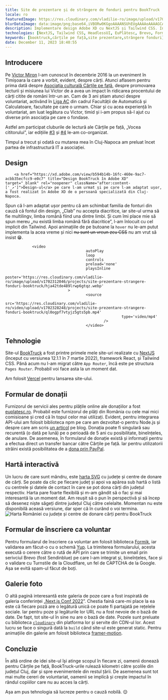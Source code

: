 ```yaml
---
title: Site de prezentare și de strângere de fonduri pentru BookTruck
locale: ro
featuredImage: https://res.cloudinary.com/vladilie-ro/image/upload/v1702312046/projects/site-prezentare-strangere-fonduri-booktruck/hja42tde489lrwp6gtqz.webp
blurDataImage: data:image/png;base64,iVBORw0KGgoAAAANSUhEUgAAAAoAAAAGCAIAAAB1kpiRAAAACXBIWXMAAAPoAAAD6AG1e1JrAAAAuUlEQVR4nGMIaZoU0jAxtnlKQMOEyJapCZ0zYzqmxbZOSemdG9I0ieHfz8+vH9xeNWXS2aMH///5dujU8eNnT3x99+zPj/f//3xj+P3tw76d6/0djSUZGLavX75gw+aMtkkfXz1BSN+7dXx6V0JrRerFI5uu7d6ytqJsdWnx/98fQdL//3z7/e3Dx3fP37168vTGxac3Lr579eTdqye/v32ASv/88u7i6aMXTx89c/wQnPz55d3/P98ATc2Hyw6ARn0AAAAASUVORK5CYII=
description: Implementare design Adobe XD cu NextJS și Tailwind CSS. Integrare EuPlătesc, Brevo, i18n și alte servicii externe.
technologies: [NextJS, Tailwind CSS, HeadlessUI, EuPlătesc, Brevo, Formik, Cloudinary, i18n]
keywords: [booktruck,cărțile pe față,site prezentare,strângere fonduri]
date: December 11, 2023 18:40:55
---
```


## Introducere

Pe <a href="https://victormiron.com" title="Site-ul lui Victor Miron" target="_blank" rel="noopener" className="after:content-['_↗']">Victor Miron</a> l-am cunoscut în decembrie 2016 la un eveniment în Timișoara la care a vorbit, evident, despre cărți.
Atunci aflasem pentru prima dată despre <a href="https://cartilepefata.ro" title="Site-ul Cărțile pe față" target="_blank" rel="noopener" className="after:content-['_↗']">Asociația culturală Cărțile pe față</a>, despre promovarea lecturii și misiunea lui Victor de a avea un impact în ridicarea procentului de cărți citite de români într-un an.
Cam de 3 ani știam atunci despre voluntariat, activând în <a href="https://ligaac.ro" title="Site-ul Liga AC" target="_blank" rel="noopener" className="after:content-['_↗']">Liga AC</a> din cadrul Facultății de Automatică și Calculatoare, facultate pe care o urmam.
Chiar și cu acea experiență în voluntariat, am luat legătura cu Victor, timid și i-am propus să-l ajut cu diverse prin asociația pe care o fondase.

Astfel am participat cluburile de lectură ale Cărțile pe față, „Vocea cititorului”, iar edițiile <a href="https://www.facebook.com/events/802888169892442/?active_tab=discussion" title="Pagină eveniment Facebook" target="_blank" rel="noopener" className="after:content-['_↗']">#3</a> și <a href="https://www.facebook.com/events/129070054341063/?active_tab=discussion" title="Pagină eveniment Facebook" target="_blank" rel="noopener" className="after:content-['_↗']">#4</a> le-am co-organizat.

Timpul a trecut și odată cu mutarea mea în Cluj-Napoca am preluat încet partea de infrastructură IT a asociației.

## Design

        <a href="https://xd.adobe.com/view/b594b14b-16fc-460e-9ac7-acbb35ecfcc9-e0c7" title="Design BookTruck în Adobe XD" target="_blank" rel="noopener" className="after:content-['_↗']">Design-ul</a> pe care l-am urmat și pe care l-am adaptat ușor, a fost realizat în Adobe XD de o persoană specializată din Cluj-Napoca.

Spun că l-am adaptat ușor pentru că am schimbat familia de fonturi din cauză că fontul din design, „Clab” nu accepta diacritice, iar site-ul urma să fie multilingv, limba română fiind una dintre limbi.
Și cum îmi place mie să spun mereu „nu există limba română fără diacritice”, l-am înlocuit cu cel implicit din Tailwind.
Apoi animațiile de pe butoane la `hover` nu le-am putut implementa la acea vreme și nici <del>nu sunt un vreun zeu CSS</del> nu am vrut să insist 😁.

                <video
                                        autoPlay
                                        loop
                                        controls
                                        preload='none'
                                        playsInline
                                        poster='https://res.cloudinary.com/vladilie-ro/image/upload/v1702312046/projects/site-prezentare-strangere-fonduri-booktruck/hja42tde489lrwp6gtqz.webp'
                                >
                                        <source
                                                        src='https://res.cloudinary.com/vladilie-ro/video/upload/v1702328248/projects/site-prezentare-strangere-fonduri-booktruck/ql0ogpf7vtyjz5gts5pb.mp4'
                                                        type='video/mp4'
                                                />
                                        </video>

## Tehnologie

Site-ul <a href="https://booktruck.ro" title="Site-ul BookTruck" target="_blank" rel="noopener" className="after:content-['_↗']">BookTruck</a> a fost printre primele mele site-uri realizate cu <a href="https://nextjs.org" title="Site-ul NextJS" target="_blank" rel="noopener" className="after:content-['_↗']">NextJS</a> (început cu versiunea 12.1.1 în 7 martie 2022), framework React, și Tailwind CSS.
Până acum nu l-am migrat către `App Router`, încă este pe structura `Pages Router`.
Probabil voi face asta la un moment dat.

Am folosit <a href="https://vercel.com" title="Site-ul Vercel" target="_blank" rel="noopener" className="after:content-['_↗']">Vercel</a> pentru lansarea site-ului.

## Formular de donații

Furnizorul de servicii ales pentru plățile online ale donațiilor a fost <a href="https://euplatesc.ro" title="Site-ul EuPlătesc" target="_blank" rel="noopener" className="after:content-['_↗']">euplatesc.ro</a>.
Probabil este furnizorul de plăți din România cu cele mai mici comisioane și cred că în topul celor mai utilizați.
Evident, pentru integrarea API-ului am folosit biblioteca npm pe care am dezvoltat-o pentru Node.js și despre care am scris <a href="/ro/blog/euplatesc-nodejs" title="Articol despre Biblioteca EuPlătesc pentru Node.js">un articol</a> pe blog.
Donația poate fi singulară sau recurentă (o dată pe lună) pe o perioadă de 5 ani cu posibilitate, bineînțeles, de anulare.
De asemenea, în formularul de donație există și informații pentru a efectua direct un transfer bancar către Cărțile pe față.
Iar pentru utilizatorii străini există posibilitatea de a <a href="https://www.paypal.com/donate/?hosted_button_id=WNGBETHCMVHJJ" title="Pagină de donații PayPal pentru Cărțile pe față" target="_blank" rel="noopener" className="after:content-['_↗']">dona prin PayPal</a>.

## Hartă interactivă

Un lucru de care sunt mândru, este <a href="https://booktruck.cartilepefata.ro/doneaza-carti" title="Pagina de donare cărți BookTruck" target="_blank" rel="noopener" className="after:content-['_↗']">harta SVG</a> cu județe și centre de donare de cărți.
Se poate da clic pe fiecare județ și apoi va apărea sub hartă o listă cu centrele și datele de contact în care se pot dona cărți din județul respectiv.
Harta pare foarte flexibilă și m-am gândit să o fac și mai interesantă la un moment dat.
Am reușit să o pun în perspectivă și să încep să desenez niște săgeți dintre județul Cluj către celelalte.
Momentan nu este disponibilă aceasă versiune, dar sper că în curând o voi termina.
                <img src="https://res.cloudinary.com/vladilie-ro/image/upload/v1702368617/projects/site-prezentare-strangere-fonduri-booktruck/hfuvaou0eykivtofy5se.webp" alt="Harta României cu județe și centre de donare cărți pentru BookTruck" />

## Formular de înscriere ca voluntar

Pentru formularul de înscriere ca voluntar am folosit biblioteca <a href="https://formik.org" title="Site-ul Formik" target="_blank" rel="noopener" className="after:content-['_↗']">Formik</a>, iar validarea am făcut-o cu o schemă <a href="https://www.npmjs.com/package/yup" title="Pagina bibliotecii Yup" target="_blank" rel="noopener" className="after:content-['_↗']">Yup</a>.
La trimiterea formularului, acesta execută o cerere către o rută de API prin care se trimite un email prin serivciul Brevo (fost Sendinblue) pe care l-am integrat și, bineînțeles, face și o validare cu Turnstile de la Cloudflare, un fel de CAPTCHA de la Google.
Așa se evită spam-ul făcut de boți.

## Galerie foto

O altă pagină interesantă este galeria de poze care a fost inspirată de galeria conferinței „<a href="https://nextjsconf-pics.vercel.app" title="Galeria foto a conferinței NextJS 2022" target="_blank" rel="noopener" className="after:content-['_↗']">Next.js Conf 2022</a>”.
Chestia faină care-mi place la ea este că fiecare poză are o legătură unică ce poate fi partajată pe rețelele sociale.
Iar pentru poze și legăturile lor URL nu a fost nevoie de o bază de date.
De fapt, tot site-ul în sine nu are o bază de date.
Pozele sunt preluate cu biblioteca <a href="https://cloudinary.com" title="Site-ul Cloudinary" target="_blank" rel="noopener" className="after:content-['_↗']">`cloudinary`</a> din platforma lor și servite din CDN-ul lor.
Acest lucru se face o singură dată la `build` când site-ul este generat static.
Pentru animațiile din galerie am folosit biblioteca <a href="https://www.framer.com/motion" title="Pagina Framer Motion" target="_blank" rel="noopener" className="after:content-['_↗']">framer-motion</a>.

## Concluzie

În altă ordine de idei site-ul își atinge scopul în fiecare zi, oamenii donează pentru Cărțile pe față, BookTruck-urile rulează kilometri către școlile din județul Cluj, dar și spre evenimentele din restul țării.
De asemenea sunt tot mai multe cereri de voluntariat, oamenii se implică și crește impactul în rândul copiiilor care nu au acces la cărți.

Așa am pus tehnologia să lucreze pentru o cauză nobilă. 😌